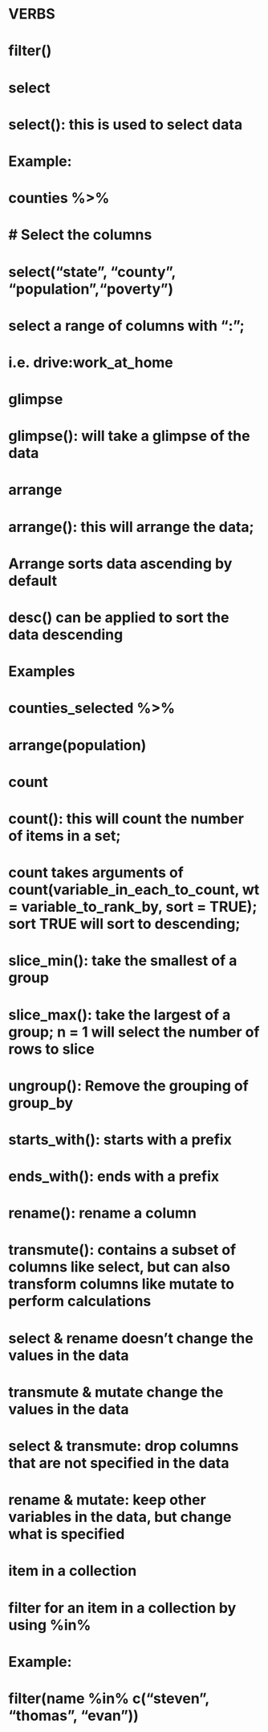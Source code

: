 # VERBS
# filter()

# select
# select(): this is used to select data
# Example:
# counties %>%
#  # Select the columns
#  select("state", "county", "population","poverty")
# select a range of columns with ":";
# i.e. drive:work_at_home

# glimpse
# glimpse(): will take a glimpse of the data

# arrange
# arrange(): this will arrange the data; 
# Arrange sorts data ascending by default
# desc() can be applied to sort the data descending
# Examples
# counties_selected %>%
#   arrange(population)

# count
# count(): this will count the number of items in a set; 
# count takes arguments of count(variable_in_each_to_count, wt = variable_to_rank_by,  sort = TRUE); sort TRUE will sort to descending;

# slice_min(): take the smallest of a group
# slice_max(): take the largest of a group; n = 1 will select the number of rows to slice
# ungroup(): Remove the grouping of group_by

# starts_with(): starts with a prefix
# ends_with(): ends with a prefix
# rename(): rename a column
# transmute(): contains a subset of columns like select, but can also transform columns like mutate to perform calculations

# select & rename doesn't change the values in the data
# transmute & mutate change the values in the data

# select & transmute: drop columns that are not specified in the data
# rename & mutate: keep other variables in the data, but change what is specified

# item in a collection
# filter for an item in a collection by using %in%
# Example:
# filter(name %in% c("steven", "thomas", "evan"))